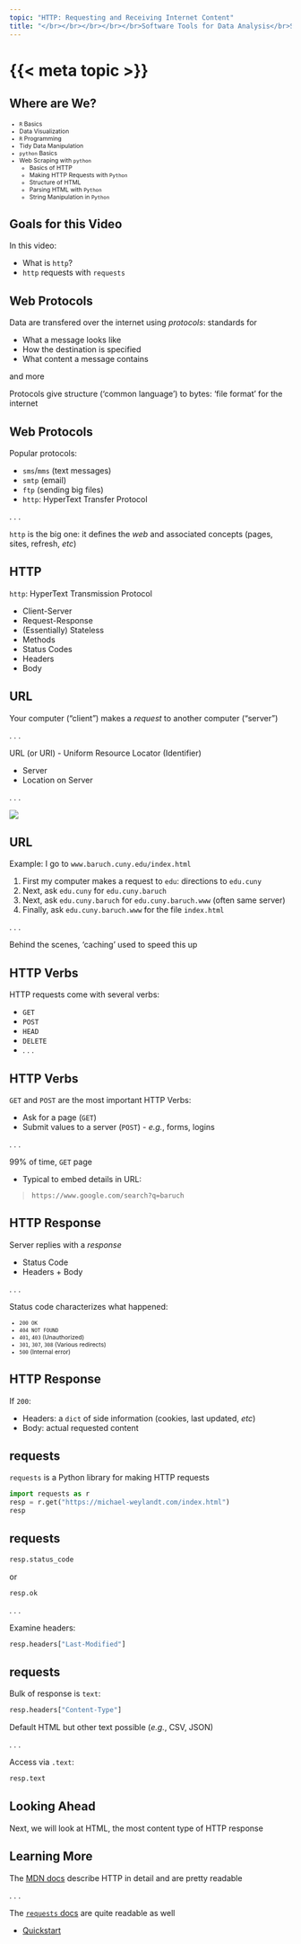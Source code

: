 ```yaml
---
topic: "HTTP: Requesting and Receiving Internet Content"
title: "</br></br></br></br></br>Software Tools for Data Analysis</br>STA 9750</br>Michael Weylandt"
---
```


# {{< meta topic >}}

## Where are We?

::: {style="font-size: 75%;"}
- `R` Basics
- Data Visualization
- `R` Programming
- Tidy Data Manipulation
- `python` Basics
- Web Scraping with `python`
  - [Basics of HTTP]{color="blue"}
  - [Making HTTP Requests with `Python`]{color="blue"}
  - Structure of HTML
  - Parsing HTML with `Python`
  - String Manipulation in `Python`

:::


## Goals for this Video

In this video: 

::: {.incremental}

- What is `http`?
- `http` requests with `requests`

:::

## Web Protocols

Data are transfered over the internet using _protocols_: standards for

- What a message looks like
- How the destination is specified
- What content a message contains

and more

Protocols give structure ('common language') to bytes: 'file format' for the internet

## Web Protocols

Popular protocols: 

- `sms`/`mms` (text messages)
- `smtp` (email)
- `ftp` (sending big files)
- `http`: HyperText Transfer Protocol

. . . 

`http` is the big one: it defines the _web_ and associated concepts (pages, sites, refresh, *etc*)

## HTTP

`http`: HyperText Transmission Protocol

::: {.incremental}

- Client-Server
- Request-Response
- (Essentially) Stateless
- Methods
- Status Codes
- Headers
- Body

:::

## URL

Your computer ("client") makes a _request_ to another computer ("server")

. . . 

URL (or URI) - Uniform Resource Locator (Identifier)

- Server
- Location on Server 

. . . 

![](https://abstrax.io/wp-content/uploads/2022/07/parts-of-url-1024x335.png)


## URL

Example: I go to `www.baruch.cuny.edu/index.html`

::: {.incremental}

1. First my computer makes a request to `edu`: directions to `edu.cuny`
2. Next, ask `edu.cuny` for `edu.cuny.baruch`
3. Next, ask `edu.cuny.baruch` for `edu.cuny.baruch.www` (often same server)
4. Finally, ask `edu.cuny.baruch.www` for the file `index.html`

:::

. . . 

Behind the scenes, 'caching' used to speed this up

## HTTP Verbs

HTTP requests come with several verbs: 

- `GET`
- `POST`
- `HEAD`
- `DELETE`
- . . . 

## HTTP Verbs

`GET` and `POST` are the most important HTTP Verbs: 

- Ask for a page (`GET`)
- Submit values to a server (`POST`) - *e.g.*, forms, logins

. . . 

99% of time, `GET` page

- Typical to embed details in URL: 

> `https://www.google.com/search?q=baruch`

## HTTP Response

Server replies with a _response_ 

- Status Code
- Headers + Body

. . . 

Status code characterizes what happened: 

::: {style="font-size: 75%;"}
::: {.incremental}

- `200 OK`
- `404 NOT FOUND`
- `401`, `403` (Unauthorized)
- `301`, `307`, `308` (Various redirects)
- `500` (Internal error)

:::
:::

## HTTP Response

If `200`: 

- Headers: a `dict` of side information (cookies, last updated, *etc*)
- Body: actual requested content

## requests

`requests` is a Python library for making HTTP requests

```python
import requests as r
resp = r.get("https://michael-weylandt.com/index.html")
resp
```

## requests

```python
resp.status_code
```

or 

```python
resp.ok
```

. . . 

Examine headers:

```python
resp.headers["Last-Modified"]
```

## requests

Bulk of response is `text`: 

```python
resp.headers["Content-Type"]
```

Default HTML but other text possible (*e.g.*, CSV, JSON)

. . . 

Access via `.text`:

```python
resp.text
```

## Looking Ahead

Next, we will look at HTML, the most content type of HTTP response

## Learning More

The [MDN docs](https://developer.mozilla.org/en-US/docs/Web/HTTP) describe HTTP in detail and are pretty readable

. . . 

The [`requests` docs](https://docs.python-requests.org/en/latest/index.html) are quite readable as well

- [Quickstart](https://docs.python-requests.org/en/latest/user/quickstart/)


